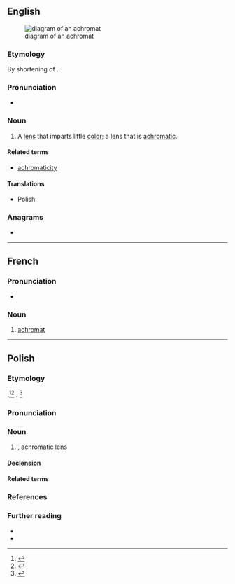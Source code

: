 ==English==
[[File:Achromat doublet en.svg|right|thumb|diagram of an achromat]]

===Etymology===
By shortening of {{m|en|achromatic}}.

===Pronunciation===
* {{a|US|UK}} {{IPA|en|/ˈæ.kɹəʊ.mæt/}}

===Noun===
{{en-noun}}

# A [[lens]] that imparts little [[color]]; a lens that is [[achromatic]].

====Related terms====
* [[achromaticity]]

====Translations====
{{trans-top}}
{{trans-mid}}
* Polish: {{t+|pl|achromat|m}}
{{trans-bottom}}

===Anagrams===
* {{anagrams|en|a=aachmort|trachoma}}

----

==French==

===Pronunciation===
* {{fr-IPA}}

===Noun===
{{fr-noun|m}}

# [[#English|achromat]]

----

==Polish==
{{wp|lang=pl}}

===Etymology===
{{bor+|pl|el|άχρωμος}}.<ref>{{R:pl:WSWO}}</ref><ref>{{R:pl:SJPD}}</ref> {{surf|pl|a-|chromato-|-at}}. {{etydate|1825}}<ref>{{cite-journal
|journal=Dziennik Wileński
|issue=t. 2, nr 8
|url=https://polona.pl/item/dziennik-wilenski-1825-t-2-nr-8-sierpien,NzcyODUyMjU/4/#info:search:achromat
|year=1825
|page=}}</ref>

===Pronunciation===
{{pl-p|a'chro.mat|a=Pl-achromat.ogg}}

===Noun===
{{pl-noun|m-in}}

# {{l|en|achromat}}, achromatic lens

====Declension====
{{pl-decl-noun-m-in}}

====Related terms====
{{col3|pl|title=nouns|achromatop|achromatopsja|achromatyczność|achromatyzacja|achromatyzm}}
{{col3|pl|title=adjective|achromatyczny}}

===References===
<references/>

===Further reading===
* {{R:pl:WSJP}}
* {{R:pl:PWN}}

{{C|pl|Light|Optics}}